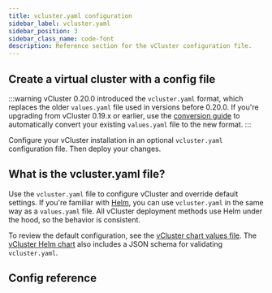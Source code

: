 ```yaml
---
title: vcluster.yaml configuration
sidebar_label: vcluster.yaml
sidebar_position: 3
sidebar_class_name: code-font
description: Reference section for the vCluster configuration file.
---
```




## Create a virtual cluster with a config file

:::warning
vCluster 0.20.0 introduced the `vcluster.yaml` format, which replaces the older `values.yaml` file used in versions before 0.20.0. If you're upgrading from vCluster 0.19.x or earlier, use the [conversion guide](../../reference/migrations/0-20-migration) to automatically convert your existing `values.yaml` file to the new format.
:::

Configure your vCluster installation in an optional `vcluster.yaml` configuration file. Then deploy your changes.

<Deploy />

## What is the vcluster.yaml file?

Use the `vcluster.yaml` file to configure vCluster and override default settings. If you're familiar with [Helm](https://helm.sh/), you can use `vcluster.yaml` in the same way as a `values.yaml` file. All vCluster deployment methods use Helm under the hood, so the behavior is consistent.

To review the default configuration, see the [vCluster chart values file](https://github.com/loft-sh/vcluster/blob/main/chart/values.yaml). The [vCluster Helm chart](https://github.com/loft-sh/vcluster/blob/main/chart/values.schema.json) also includes a JSON schema for validating `vcluster.yaml`.


## Config reference

<ExportKubeConfig/>
<Integrations/>
<Sync/>
<Networking/>
<Policies/>
<ControlPlane/>
<RBAC/>
<SleepMode/>
<Plugins/>
<Experimental/>
<External />
<Telemetry/>
